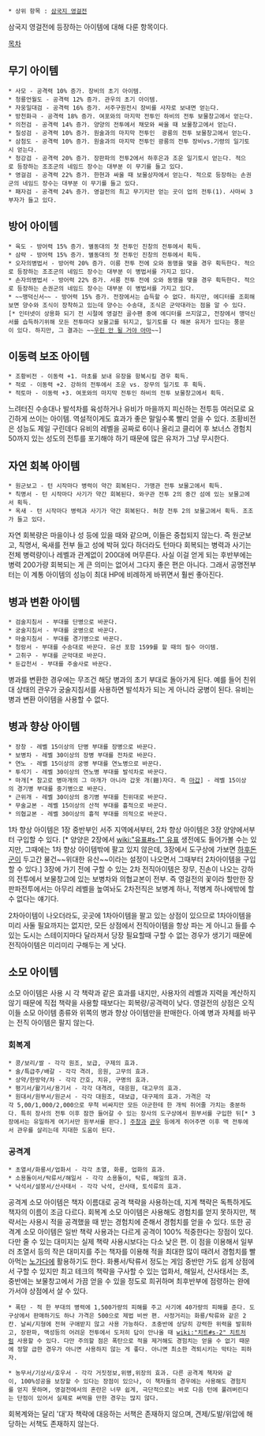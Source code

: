  * 상위 항목 : [[삼국지 영걸전]]

삼국지 영걸전에 등장하는 아이템에 대해 다룬 항목이다.

[[목차]]

== 무기 아이템 ==
 * 사모 - 공격력 10% 증가. 장비의 초기 아이템.
 * 청룡언월도 - 공격력 12% 증가. 관우의 초기 아이템.
 * 자웅일대검 - 공격력 16% 증가. 서주구원전시 장비를 사자로 보내면 얻는다.
 * 방천화극 - 공격력 18% 증가. 여포와의 마지막 전투인 하비의 전투 보물창고에서 얻는다.
 * 의천검 - 공격력 14% 증가. 양양의 전투에서 채모와 싸울 때 보물창고에서 얻는다.
 * 칠성검 - 공격력 10% 증가. 원술과의 마지막 전투인  광릉의 전투 보물창고에서 얻는다.
 * 삼첨도 - 공격력 10% 증가. 원술과의 마지막 전투인 광릉의 전투 장비vs.기령의 일기토시 얻는다.
 * 청강검 - 공격력 20% 증가. 장판파의 전투2에서 하후은과 조운 일기토시 얻는다. 적으로 등장하는 조조군의 네임드 장수는 대부분 이 무기를 들고 있다.
 * 영걸검 - 공격력 22% 증가. 한현과 싸울 때 보물상자에서 얻는다. 적으로 등장하는 손권군의 네임드 장수는 대부분 이 무기를 들고 있다.
 * 패자검 - 공격력 24% 증가. 영걸전의 최고 무기지만 얻는 곳이 업의 전투(1). 사마씨 3부자가 들고 있다.

== 방어 아이템 ==
 * 육도 - 방어력 15% 증가. 별동대의 첫 전투인 진창의 전투에서 획득.
 * 삼략 - 방어력 15% 증가. 별동대의 첫 전투인 진창의 전투에서 획득.
 * 오자의병법서 - 방어력 20% 증가. 이릉 전투 전에 오와 동맹을 맺을 경우 획득한다. 적으로 등장하는 조조군의 네임드 장수는 대부분 이 병법서를 가지고 있다.
 * 손자의병법서 - 방어력 22% 증가. 서릉 전투 전에 오와 동맹을 맺을 경우 획득한다. 적으로 등장하는 손권군의 네임드 장수는 대부분 이 병법서를 가지고 있다.
 * ~~맹덕신서~~ - 방어력 15% 증가. 전장에서는 습득할 수 없다. 하지만, 에디터를 조회해보면 양수와 조식이 장착하고 있는데 양수는 수송대, 조식은 군악대라는 점을 알 수 있다.[* 인터넷이 상용화 되기 전 시절에 영걸전 골수팬 중에 에디터를 쓰지않고, 전장에서 맹덕신서를 습득하기위해 모든 전투마다 보물고를 뒤지고, 일기토를 다 해본 유저가 있다는 풍문이 있다. 하지만, 그 결과는 ~~[[우린 안 될 거야 아마]]~~]

== 이동력 보조 아이템 ==
 * 조황비전 - 이동력 +1. 마초를 보내 유장을 항복시킬 경우 획득.
 * 적로 - 이동력 +2. 강하의 전투에서 조운 vs. 장무의 일기토 후 획득.
 * 적토마 - 이동력 +3. 여포와의 마지막 전투인 하비의 전투 보물창고에서 획득.

느려터진 수송대나 발석차를 육성하거나 유비가 마을까지 피신하는 전투등 여러모로 요긴하게 쓰이는 아이템. 역설적이게도 효과가 좋은 말일수록 빨리 얻을 수 있다. 조황비전은 성능도 제일 구린데다 유비의 레벨을 공짜로 6이나 올리고 클리어 후 보너스 경험치 50까지 있는 성도의 전투를 포기해야 하기 때문에 많은 유저가 그냥 무시한다.

== 자연 회복 아이템 ==
 * 원군보고 - 턴 시작마다 병력이 약간 회복된다. 가맹관 전투 보물고에서 획득.
 * 칙명서 - 턴 시작마다 사기가 약간 회복된다. 와구관 전투 2의 중간 섬에 있는 보물고에서 획득.
 * 옥새 - 턴 시작마다 병력과 사기가 약간 회복된다. 허창 전투 2의 보물고에서 획득. 조조가 들고 있다.

자연 회복량은 마을이나 성 등에 있을 때와 같으며, 이들은 중첩되지 않는다. 즉 원군보고, 칙명서, 옥새를 전부 들고 성에 박혀 있다 하더라도 턴마다 회복되는 병력과 사기는 전체 병력량이나 레벨과 관계없이 200대에 머무른다. 사실 이걸 얻게 되는 후반부에는 병력 200가량 회복되는 게 큰 의미는 없어서 그다지 좋은 편은 아니다. 그래서 공명전부터는 이 계통 아이템의 성능이 최대 HP에 비례하게 바뀌면서 훨씬 좋아진다.

== 병과 변환 아이템 ==
 * 검술지침서 - 부대를 단병으로 바꾼다.
 * 궁술지침서 - 부대를 궁병으로 바꾼다.
 * 마술지침서 - 부대를 경기병으로 바꾼다.
 * 청랑서 - 부대를 수송대로 바꾼다. 유선 포함 1599를 할 때의 필수 아이템.
 * 고취구 - 부대를 군악대로 바꾼다.
 * 둔갑천서 - 부대를 주술사로 바꾼다.

병과를 변환한 경우에는 무조건 해당 병과의 초기 부대로 돌아가게 된다. 예를 들어 친위대 상태의 관우가 궁술지침서를 사용하면 발석차가 되는 게 아니라 궁병이 된다. 유비는 병과 변환 아이템을 사용할 수 없다.

== 병과 향상 아이템 ==
 * 장창 - 레벨 15이상의 단병 부대를 장병으로 바꾼다.
 * 보병차 - 레벨 30이상의 장병 부대를 전차로 바꾼다.
 * 연노 - 레벨 15이상의 궁병 부대를 연노병으로 바꾼다.
 * 투석기 - 레벨 30이상의 연노병 부대를 발석차로 바꾼다.
 * 마개[* 참고로 병마개의 그 마개가 아니라 갑옷 개(鎧)자다. 즉 [[마갑]]] - 레벨 15이상의 경기병 부대를 중기병으로 바꾼다.
 * 근위개 - 레벨 30이상의 중기병 부대를 친위대로 바꾼다.
 * 무술교본 - 레벨 15이상의 산적 부대를 흉적으로 바꾼다.
 * 의협교본 - 레벨 30이상의 흉적 부대를 의적으로 바꾼다.

1차 향상 아이템은 1장 중반부인 서주 지역에서부터, 2차 향상 아이템은 3장 양양에서부터 구입할 수 있다. [* 양양은 2장에서 [[wiki:"유표#s-1" 유표]] 생전에도 들어가볼 수는 있지만, 그때에는 1차 향상 아이템밖에 팔고 있지 않은데, 3장에서 도구상에 가보면 [[하후돈]]군이 두고간 물건~~위대한 유산~~이라는 설정이 나오면서 그때부터 2차아이템을 구입할 수 있다.] 3장에 가기 전에 구할 수 있는 2차 전직아이템은 장무, 진손이 나오는 강하의 전투에서 보물창고에 있는 보병차와 의협교본이 전부. 즉 영걸전의 꽃이라 할만한 장판파전투에서는 아무리 레벨을 높여놔도 2차전직은 보병계 하나, 적병계 하나에밖에 할 수 없다는 얘기다.

2차아이템이 나오더라도, 곳곳에 1차아이템을 팔고 있는 상점이 있으므로 1차아이템을 미리 사둘 필요까지는 없지만, 모든 상점에서 전직아이템을 항상 파는 게 아니고 들를 수 있는 도시는 스테이지마다 달라져서 당장 필요할때 구할 수 없는 경우가 생기기 때문에 전직아이템은 미리미리 구해두는 게 낫다. 

== 소모 아이템 ==
소모 아이템은 사용 시 각 책략과 같은 효과를 내지만, 사용자의 레벨과 지력을 계산하지 않기 때문에 직접 책략을 사용할 때보다는 회복량/공격력이 낮다. 영걸전의 상점은 오직 이들 소모 아이템 종류와 위쪽의 병과 향상 아이템만을 판매한다. 아예 병과 자체를 바꾸는 전직 아이템은 팔지 않는다.

=== 회복계 ===
 * 콩/보리/쌀 - 각각 원조, 보급, 구제의 효과.
 * 술/특급주/배갈 - 각각 격려, 응원, 고무의 효과.
 * 상약/한방약/차 - 각각 간호, 치유, 구명의 효과.
 * 평기서/활기서/용기서 - 각각 대격려, 대응원, 대고무의 효과.
 * 원대서/원부서/원군서 - 각각 대원조, 대보급, 대구제의 효과. 가격은 각각 5,00/1,000/2,000으로 무척 비싸지만 모든 아군한테 한 개씩 쥐어줄 가치는 충분하다. 특히 장사의 전투 이후 잠깐 들어갈 수 있는 장사의 도구상에서 원부서를 구입한 뒤[* 3장에서는 유일하게 여기서만 원부서를 판다.] [[주창]]과 [[관우]] 등에게 쥐어주면 이후 맥 전투에서 관우를 살리는데 지대한 도움이 된다.

=== 공격계 ===
 * 초열서/화룡서/업화서 - 각각 초열, 화룡, 업화의 효과.
 * 소용돌이서/탁류서/해일서 - 각각 소용돌이, 탁류, 해일의 효과.
 * 낙석서/설붕서/산사태서 - 각각 낙석, 산사태, 토석류의 효과. 

공격계 소모 아이템은 책자 이름대로 공격 책략을 사용하는데, 지계 책략은 독특하게도 책자의 이름이 조금 다르다. 회복계 소모 아이템은 사용해도 경험치를 얻지 못하지만, 책략서는 사용시 적을 공격했을 때 받는 경험치에 준해서 경험치를 얻을 수 있다. 또한 공격계 소모 아이템은 일반 책략 사용과는 다르게 공격이 100% 적중한다는 장점이 있다. 다만 줄 수 있는 대미지는 실제 책략 사용시보다는 다소 낮은 편. 이 점을 이용해서 일부러 초열서 등의 작은 대미지를 주는 책자를 이용해 적을 최대한 많이 때려서 경험치를 빨아먹는 [[노가다]]에 활용하기도 한다.
화룡서/탁류서 정도는 게임 중반만 가도 쉽게 상점에서 구할 수 있지만 최고 테크의 책략을 구사할 수 있는 업화서, 해일서, 산사태서는 초, 중반에는 보물창고에서 가끔 얻을 수 있을 정도로 희귀하며 최후반부에 점령하는 완에 가서야 상점에서 살 수 있다. 

 * 폭탄 - 적 한 부대의 병력에 1,500가량의 피해를 주고 사기에 40가량의 피해를 준다. 도구상에서 판매하기도 하나 가격은 500으로 제법 비싼 편. 사정거리는 화룡/탁류와 같은 2칸. 날씨/지형에 전혀 구애받지 않고 사용 가능하다. 초중반에 상당히 강력한 위력을 발휘하고, 장판파, 맥성등의 어려운 전투에서 도저히 답이 안나올 때 [[wiki:"치트#s-2" 치트]]처럼 사용할 수 있다. 다만 주의할 점은 폭탄으로 적을 제거해도 경험치는 얻을 수 없기 때문에 정말 급한 경우가 아니면 사용하지 않는 게 좋다. 아니면 최소한 격퇴시키는 막타는 피하자.

 * 농무서/기상서/호우서 - 각각 거짓정보,위병,위장의 효과. 다른 공격계 책자와 같이, 100%성공을 보장할 수 있다는 장점이 있으나, 이 책자들의 경우에는 사용해도 경험치를 얻지 못하며, 영걸전에서의 혼란은 너무 쉽게, 극단적으로는 바로 다음 턴에 풀려버린다는 단점이 있어서 실제로 써먹을 만한 경우는 많지 않다.

회복계와는 달리 '대'자 책략에 대응하는 서책은 존재하지 않으며, 견제/도발/위압에 해당하는 서책도 존재하지 않는다.
